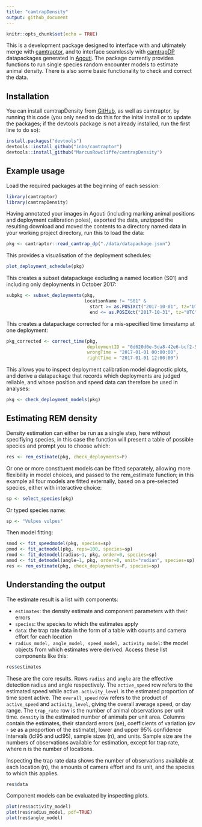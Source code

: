 ```yaml
---
title: "camtrapDensity"
output: github_document
---
```

  
```r
knitr::opts_chunk$set(echo = TRUE)
```

This is a development package designed to interface with and ultimately merge with [camtraptor](https://github.com/inbo/camtraptor/blob/main/README.md), and to interface seamlessly with  [camtrapDP](https://tdwg.github.io/camtrap-dp/data/) datapackages generated in [Agouti](https://www.agouti.eu). The package currently provides functions to run single species random encounter models to estimate animal density. There is also some basic functionality to check and correct the data.

## Installation

You can install camtrapDensity from [GitHub](https://github.com/MarcusRowcliffe/camtrapDensity), as well as camtraptor, by running this code (you only need to do this for the inital install or to update the packages; if the devtools package is not already installed, run the first line to do so):
  
``` r
install.packages("devtools")
devtools::install_github("inbo/camtraptor")
devtools::install_github("MarcusRowcliffe/camtrapDensity")
```

## Example usage

Load the required packages at the beginning of each session:
  
``` r
library(camtraptor)
library(camtrapDensity)
```

Having annotated your images in Agouti (including marking animal positions and deployment calibration poles), exported the data, unzipped the resulting download and moved the contents to a directory named data in your working project directory, run this to load the data:
  
``` r
pkg <- camtraptor::read_camtrap_dp("./data/datapackage.json")
```

This provides a visualisation of the deployment schedules:
  
``` r
plot_deployment_schedule(pkg)
```

This creates a subset datapackage excluding a named location (S01) and including only deployments in October 2017:
  
```r
subpkg <- subset_deployments(pkg,
                             locationName != "S01" &
                               start >= as.POSIXct("2017-10-01", tz="UTC") &
                               end <= as.POSIXct("2017-10-31", tz="UTC"))
```

This creates a datapackage corrected for a mis-specified time timestamp at one deployment:
  
```r
pkg_corrected <- correct_time(pkg,
                              deploymentID = "0d620d0e-5da8-42e6-bcf2-56c11fb3d08e",
                              wrongTime = "2017-01-01 00:00:00",
                              rightTime = "2017-01-01 12:00:00")
```

This allows you to inspect deployment calibration model diagnostic plots, and derive a datapackage  that records which deployments are judged reliable, and whose position and speed data can therefore be used in analyses:
  
```r
pkg <- check_deployment_models(pkg)
```

## Estimating REM density

Density estimation can either be run as a single step, here without specifiying species, in this case the function will present a table of possible species and prompt you to choose which:

```r
res <- rem_estimate(pkg, check_deployments=F)
```

Or one or more constituent models can be fitted separately, allowing more flexibility in model choices, and passed to the rem_estimate function; in this example all four models are fitted externally, based on a pre-selected species, either with interactive choice:
  
```r
sp <- select_species(pkg)
```

Or typed species name:

```r
sp <- "Vulpes vulpes"
```

Then model fitting:

```r
smod <- fit_speedmodel(pkg, species=sp)
pmod <- fit_actmodel(pkg, reps=100, species=sp)
rmod <- fit_detmodel(radius~1, pkg, order=0, species=sp)
amod <- fit_detmodel(angle~1, pkg, order=0, unit="radian", species=sp)
res <- rem_estimate(pkg, check_deployments=F, species=sp)
```

## Understanding the output

The estimate result is a list with components:

* `estimates`: the density estimate and component parameters with their errors
* `species`: the species to which the estimates apply
* `data`: the trap rate data in the form of a table with counts and camera effort for each location
* `radius_model, angle_model, speed_model, activity_model`: the model objects from which estimates were derived. Access these list components like this:
  
```r
res$estimates
```

These are the core results. Rows `radius` and `angle` are the effective detection radius and angle respectively. The `active_speed` row refers to the estimated speed while active. `activity_level` is the estimated proportion of time spent active. The `overall_speed` row refers to the product of `active_speed` and `activity_level`, giving the overall average speed, or day range. The `trap_rate` row is the number of animal observations per unit time. `density` is the estimated number of animals per unit area. Columns contain the estimates, their standard errors (se), coefficients of variation (cv - se as a proportion of the estimate), lower and upper 95% confidence intervals (lcl95 and ucl95), sample sizes (n), and units. Sample size are the numbers of observations available for estimation, except for trap rate, where n is the number of locations.

Inspecting the trap rate data shows the number of observations available at each location (n), the amounts of camera effort and its unit, and the species to which this applies.

```r
res$data
```

Component models can be evaluated by inspecting plots.

```r
plot(res$activity_model)
plot(res$radius_model, pdf=TRUE)
plot(res$angle_model)
```
